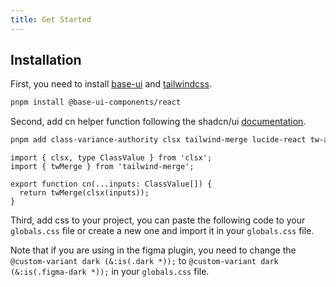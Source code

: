 ```yaml
---
title: Get Started
---
```



## Installation

First, you need to install [base-ui](https://base-ui.com/react/overview/quick-start) and [tailwindcss](https://tailwindcss.com/docs/installation).

```bash
pnpm install @base-ui-components/react
```

Second, add cn helper function following the shadcn/ui [documentation](https://ui.shadcn.com/docs/installation/manual).

```bash
pnpm add class-variance-authority clsx tailwind-merge lucide-react tw-animate-css
```

```tsx
import { clsx, type ClassValue } from 'clsx';
import { twMerge } from 'tailwind-merge';

export function cn(...inputs: ClassValue[]) {
  return twMerge(clsx(inputs));
}
```

Third, add css to your project, you can paste the following code to your `globals.css` file or create a new one and import it in your `globals.css` file.

Note that if you are using in the figma plugin, you need to change the `@custom-variant dark (&:is(.dark *));` to `@custom-variant dark (&:is(.figma-dark *));` in your `globals.css` file.

<ComponentSource src='app/global.css' title='Globals.css' language='css' />
